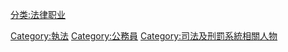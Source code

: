 [[Category:執法|Category:執法]]
[[Category:公務員|Category:公務員]]
[[分类:法律职业|分类:法律职业]]
[[Category:司法及刑罰系統相關人物|Category:司法及刑罰系統相關人物]]